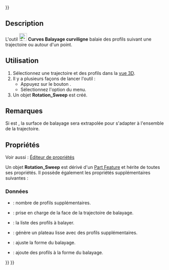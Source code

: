 <languages/>
{{UnfinishedDocu{{#translation:}}}}

{{Docnav/fr
|[[Curves_FlattenFace/fr|Développé d'une face]]
|[[Curves_SurfaceAnalysis/fr|Analyse de surface]]
|[[Curves_Workbench/fr|Atelier Curves]]
|IconL=Curves_FlattenFace.svg
|IconR=Curves_ZebraTool.svg
|IconC=Curves_workbench_icon.svg
}}

{{GuiCommand/fr
|Name=Curves RotationSweep
|Name/fr=Curves Balayage curviligne
|MenuLocation=Surfaces → Créer un balayage curviligne
|Workbenches=[[Curves_Workbench/fr|Curves]]
}}

==Description==

L'outil [[Image:Curves_RotationSweep.svg|24px]] '''Curves Balayage curviligne''' balaie des profils suivant une trajectoire ou autour d'un point.

<span id="Usage"></span>
==Utilisation==

# Sélectionnez une trajectoire et des profils dans la [[3D_view/fr|vue 3D]].
# Il y a plusieurs façons de lancer l'outil :
#* Appuyez sur le bouton {{Button|[[Image:Curves_RotationSweep.svg|16px]] [[Curves_RotationSweep/fr|Créer un balayage curviligne]]}}.
#* Sélectionnez l'option {{MenuCommand|Surfaces → [[Image:Curves_RotationSweep.svg|16px]] Créer un balayage curviligne}} du menu.
# Un objet '''Rotation_Sweep''' est créé.

<span id="Notes"></span>
==Remarques==

Si {{PropertyData|TrimPath}} est {{False}}, la surface de balayage sera extrapolée pour s'adapter à l'ensemble de la trajectoire.

<span id="Properties"></span>
==Propriétés==

Voir aussi : [[Property_editor/fr|Éditeur de propriétés]]

Un objet '''Rotation_Sweep''' est dérivé d'un [[Part_Feature/fr|Part Feature]] et hérite de toutes ses propriétés. Il possède également les propriétés supplémentaires suivantes :

<span id="Data"></span>
===Données===

{{TitleProperty|ExtraProfiles}}

* {{PropertyData|ExtraProfiles|Integer}} : nombre de profils supplémentaires.
* {{PropertyData|FaceSupport|LinkSub}} : prise en charge de la face de la trajectoire de balayage.

{{TitleProperty|InputShapes}}

* {{PropertyData|Profiles|LinkSubList}} : la liste des profils à balayer.

{{TitleProperty|Settings}}

* {{PropertyData|SmoothTop|Bool|}} : génère un plateau lisse avec des profils supplémentaires.
* {{PropertyData|TrimPath|Bool}} : ajuste la forme du balayage.
* {{PropertyData|ViewProfiles|Bool|Hidden}} : ajoute des profils à la forme du balayage.


{{Docnav/fr
|[[Curves_FlattenFace/fr|Développé d'une face]]
|[[Curves_SurfaceAnalysis/fr|Analyse de surface]]
|[[Curves_Workbench/fr|Atelier Curves]]
|IconL=Curves_FlattenFace.svg
|IconR=Curves_ZebraTool.svg
|IconC=Curves_workbench_icon.svg
}}

{{Curves Tools navi{{#translation:}}}}
{{Userdocnavi{{#translation:}}}}